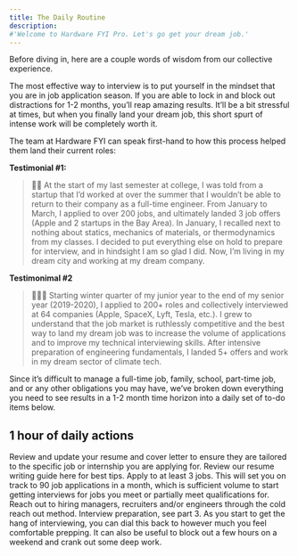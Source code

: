 ```yaml
---
title: The Daily Routine
description:
#'Welcome to Hardware FYI Pro. Let's go get your dream job.'
---
```


Before diving in, here are a couple words of wisdom from our collective experience.

The most effective way to interview is to put yourself in the mindset that you are in job application season. If you are able to lock in and block out distractions for 1-2 months, you’ll reap amazing results. It’ll be a bit stressful at times, but when you finally land your dream job, this short spurt of intense work will be completely worth it.

The team at Hardware FYI can speak first-hand to how this process helped them land their current roles:

**Testimonial #1:**

> 👨‍🔧 At the start of my last semester at college, I was told from a startup that I’d worked at over the summer that I wouldn’t be able to return to their company as a full-time engineer.
From January to March, I applied to over 200 jobs, and ultimately landed 3 job offers (Apple and 2 startups in the Bay Area). In January, I recalled next to nothing about statics, mechanics of materials, or thermodynamics from my classes. I decided to put everything else on hold to prepare for interview, and in hindsight I am so glad I did.
Now, I’m living in my dream city and working at my dream company.


**Testimonimal #2**
> 👨🏼‍🔧 Starting winter quarter of my junior year to the end of my senior year (2019-2020), I applied to 200+ roles and collectively interviewed at 64 companies (Apple, SpaceX, Lyft, Tesla, etc.). I grew to understand that the job market is ruthlessly competitive and the best way to land my dream job was to increase the volume of applications and to improve my technical interviewing skills.
After intensive preparation of engineering fundamentals, I landed 5+ offers and work in my dream sector of climate tech.



Since it’s difficult to manage a full-time job, family, school, part-time job, and or any other obligations you may have, we’ve broken down everything you need to see results in a 1-2 month time horizon into a daily set of to-do items below.

## 1 hour of daily actions
<AccordionGroup>
  <Accordion title="5 Minutes: Review Resume & Design Porfolio">
    Review and update your resume and cover letter to ensure they are tailored to the specific job or internship you are applying for. Review our resume writing guide here for best tips.
  </Accordion>

  <Accordion title="10 Minutes: Apply to Jobs">
    Apply to at least 3 jobs. This will set you on track to 90 job applications in a month, which is sufficient volume to start getting interviews for jobs you meet or partially meet qualifications for.
  </Accordion>

  <Accordion title="15 Minutes: Cold Emailing">
    Reach out to hiring managers, recruiters and/or engineers through the cold reach out method.
  </Accordion>
  <Accordion title="30 Minutes: Interview Prep">
    Interview preparation, see part 3. As you start to get the hang of interviewing, you can dial this back to however much you feel comfortable prepping. It can also be useful to block out a few hours on a weekend and crank out some deep work.
  </Accordion>
</AccordionGroup>


